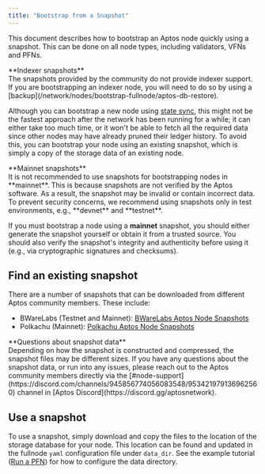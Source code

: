 ```yaml
---
title: "Bootstrap from a Snapshot"
---
```







This document describes how to bootstrap an Aptos node quickly using a snapshot. This can be done on all node types,
including validators, VFNs and PFNs.

<Aside type="caution">
  **Indexer snapshots**<br />
  The snapshots provided by the community do not provide indexer support. If you are bootstrapping an indexer node,
  you will need to do so by using a [backup](/network/nodes/bootstrap-fullnode/aptos-db-restore).
</Aside>

Although you can bootstrap a new node using [state sync](/network/nodes/configure/state-sync), this might not be the fastest approach after the network
has been running for a while; it can either take too much time, or it won&apos;t be able to fetch all the required data since
other nodes may have already pruned their ledger history. To avoid this, you can bootstrap your node using an
existing snapshot, which is simply a copy of the storage data of an existing node.

<Aside type="caution">
  **Mainnet snapshots**<br />
  It is not recommended to use snapshots for bootstrapping nodes in **mainnet**. This is because snapshots
  are not verified by the Aptos software. As a result, the snapshot may be invalid or contain incorrect data. To prevent
  security concerns, we recommend using snapshots only in test environments, e.g., **devnet** and **testnet**.

  If you must bootstrap a node using a **mainnet** snapshot, you should either generate the snapshot yourself
  or obtain it from a trusted source. You should also verify the snapshot&apos;s integrity and authenticity before using it
  (e.g., via cryptographic signatures and checksums).
</Aside>

## Find an existing snapshot

There are a number of snapshots that can be downloaded from different Aptos community members. These include:

- BWareLabs (Testnet and Mainnet): [BWareLabs Aptos Node Snapshots](https://bwarelabs.com/snapshots/aptos)
- Polkachu (Mainnet): [Polkachu Aptos Node Snapshots](https://polkachu.com/aptos_snapshots/aptos)

<Aside type="note">
  **Questions about snapshot data** <br />
  Depending on how the snapshot is constructed and compressed, the snapshot files may be different sizes. If you have any
  questions about the snapshot data, or run into any issues, please reach out to the Aptos community members directly
  via the [#node-support](https://discord.com/channels/945856774056083548/953421979136962560) channel in [Aptos Discord](https://discord.gg/aptosnetwork).
</Aside>

## Use a snapshot

To use a snapshot, simply download and copy the files to the location of the storage database for your node.
This location can be found and updated in the fullnode `yaml` configuration file under `data_dir`.
See the example tutorial ([Run a PFN](/network/nodes/full-node/deployments)) for how to configure the data directory.
